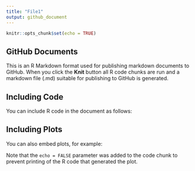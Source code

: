 ```yaml
---
title: "File1"
output: github_document
---
```


```r
knitr::opts_chunk$set(echo = TRUE)
```

## GitHub Documents

This is an R Markdown format used for publishing markdown documents to GitHub. When you click the **Knit** button all R code chunks are run and a markdown file (.md) suitable for publishing to GitHub is generated.

## Including Code

You can include R code in the document as follows:

## Including Plots

You can also embed plots, for example:

Note that the `echo = FALSE` parameter was added to the code chunk to prevent printing of the R code that generated the plot.
